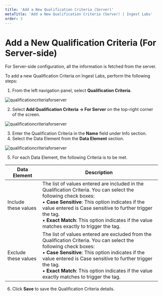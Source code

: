 ---
title: 'Add a New Qualification Criteria (Server)'
metaTitle: 'Add a New Qualification Criteria (Server) | Ingest Labs'
order: 3
--- 

# Add a New Qualification Criteria (For Server-side)

For Server-side configuration, all the information is fetched from the server.

To add a new Qualification Criteria on Ingest Labs, perform the following steps:

1.	From the left navigation panel, select **Qualification Criteria**.

![qualificationcriteriaforserver](/images/qualificationcriteriaimages/qualificationcriteria.png)

2.	Select **Add Qualification Criteria -> For Server** on the top-right corner of the screen.

![qualificationcriteriaforserver](/images/qualificationcriteriaimages/qualificationcriteriaserver.png)

3.	Enter the Qualification Criteria in the **Name** field under Info section.
4.	Select the Data Element from the **Data Element** section.

![qualificationcriteriaforserver](/images/qualificationcriteriaimages/dataelementsserver.png)

5.	For each Data Element, the following Criteria is to be met.

| Data Element     | Description |
| ----------- | ----------- |
| Include these values      | The list of values entered are included in the Qualification Criteria. You can select the following check boxes: <br /> • **Case Sensitive**: This option indicates if the value entered is Case sensitive to further trigger the tag. <br /> •	**Exact Match**: This option indicates if the value matches exactly to trigger the tag. |
| Exclude these values   | The list of values entered are excluded from the Qualification Criteria. You can select the following check boxes: <br /> • **Case Sensitive**: This option indicates if the value entered is Case sensitive to further trigger the tag. <br /> •	**Exact Match**: This option indicates if the value exactly matches to trigger the tag.|       

6.	Click **Save** to save the Qualification Criteria details.


